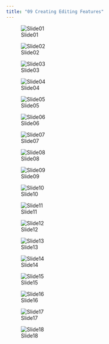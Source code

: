 ```yaml
---
title: "09 Creating Editing Features"
---
```




![Slide01](09 Creating Editing Features/Slide01.jpg)



![Slide02](09 Creating Editing Features/Slide02.jpg)



![Slide03](09 Creating Editing Features/Slide03.jpg)



![Slide04](09 Creating Editing Features/Slide04.jpg)



![Slide05](09 Creating Editing Features/Slide05.jpg)



![Slide06](09 Creating Editing Features/Slide06.jpg)



![Slide07](09 Creating Editing Features/Slide07.jpg)



![Slide08](09 Creating Editing Features/Slide08.jpg)



![Slide09](09 Creating Editing Features/Slide09.jpg)



![Slide10](09 Creating Editing Features/Slide10.jpg)



![Slide11](09 Creating Editing Features/Slide11.jpg)



![Slide12](09 Creating Editing Features/Slide12.jpg)



![Slide13](09 Creating Editing Features/Slide13.jpg)



![Slide14](09 Creating Editing Features/Slide14.jpg)



![Slide15](09 Creating Editing Features/Slide15.jpg)



![Slide16](09 Creating Editing Features/Slide16.jpg)



![Slide17](09 Creating Editing Features/Slide17.jpg)



![Slide18](09 Creating Editing Features/Slide18.jpg)



